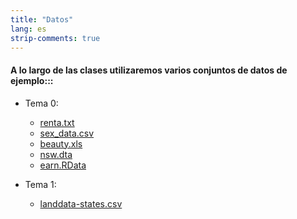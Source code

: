 ```yaml
---
title: "Datos"
lang: es
strip-comments: true
---
```


####  A lo largo de las clases utilizaremos varios conjuntos de datos de ejemplo:::


* Tema 0:
  + [renta.txt](https://raw.githubusercontent.com/albarran/00datos/main/renta.txt)
  + [sex_data.csv](https://raw.githubusercontent.com/albarran/00datos/main/sex_data.csv)
  + [beauty.xls](https://raw.githubusercontent.com/albarran/00datos/main/beauty.xls)
  + [nsw.dta](https://raw.githubusercontent.com/albarran/00datos/main/nsw.dta)
  + [earn.RData](https://raw.githubusercontent.com/albarran/00datos/main/earn.RData)


* Tema 1:

  + [landdata-states.csv](https://raw.githubusercontent.com/albarran/00datos/main/landdata-states.csv)

<!--

* Tema 2:

  + [VentasTabla](https://raw.githubusercontent.com/albarran/00datos/main/VentasTabla.xlsx)
  + [Empleados](https://raw.githubusercontent.com/albarran/00datos/main/empleados.csv.zip)

* Tema 3:

  + [DosTablas](https://raw.githubusercontent.com/albarran/00datos/main/DosTablas.xlsx)

* Tema 5:

  + [BankMarketing.csv](https://raw.githubusercontent.com/albarran/00datos/main/BankMarketing.csv)

  + [BostonHousing.csv](https://raw.githubusercontent.com/albarran/00datos/main/BostonHousing.csv)


* Tema 6:

  + [descuento.csv](https://raw.githubusercontent.com/albarran/00datos/main/descuento.csv)

  + [census.csv](https://raw.githubusercontent.com/albarran/00datos/main/census.csv)

  + [health_insurance.csv](https://raw.githubusercontent.com/albarran/00datos/main/health_insurance.csv)

<!--
* Tema 14:

  + [clientes.csv](https://raw.githubusercontent.com/albarran/00datos/main/clientes.csv)


<!--
-->


<br>

